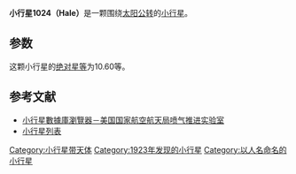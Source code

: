 {{Infobox planet
| bgcolour = #FFFFC0
| name = 1024 Hale
| symbol = 
| image = 
| caption = 
| discovery = yes
| discovery_ref = 
| discoverer = [[G._Biesbroeck|G. Biesbroeck]]
| discovery_site = Williams Bay
| discovered = 1923年12月2日
| designations = yes
| mp_name = 
| named_after = 
| alt_names = A923 YO13
| mp_category = [[小行星帶|主帶]]
| orbit_ref = <ref>[http://ssd.jpl.nasa.gov/sbdb.cgi?sstr=1024 1024 Hale (A923 YO13)]</ref>
| epoch = 2013年6月11日
| aphelion = {{convert|3.51133002477559|AU|km|3|abbr=on|lk=out}}
| perihelion = {{convert|2.217604136519916|AU|km|3|abbr=on}}
| semimajor = {{convert|2.864467080647753|AU|km|3|abbr=on}}
| eccentricity = 2258231377480376
| period = 1770.778254907755 [[日|日]]<br />4.85[[儒略年|儒略年]]
| avg_speed = 
| inclination = 16.09270378740245°
| asc_node = 58.86963885435961°
| mean_anomaly = 167.8316169901281°
| arg_peri = 308.0910954204039
| satellites = 
| physical_characteristics = yes
| dimensions = 
| mass = 
| density = 
| surface_grav = 
| escape_velocity = 
| sidereal_day = 
| axial_tilt = 
| pole_ecliptic_lat = 
| pole_ecliptic_lon = 
| albedo = 
| temperatures= 
| temp_name1 = 
| mean_temp_1 = 
| max_temp_1 = 
| temp_name2 = 
| max_temp_2 = 
| spectral_type = 
| abs_magnitude = 10.60
}}

'''小行星1024（Hale）'''是一颗围绕[[太阳|太阳]][[公转|公转]]的[[小行星|小行星]]。

==参数==
这颗小行星的[[绝对星等|绝对星等]]为10.60等。

==参考文献==
{{reflist}}

*[http://ssd.jpl.nasa.gov/sbdb.cgi#top 小行星數據庫瀏覽器－美国国家航空航天局喷气推进实验室] {{Wayback|url=http://ssd.jpl.nasa.gov/sbdb.cgi#top |date=20100929043420 }}
*[http://cfa-www.harvard.edu/iau/lists/NumberedMPs.txt 小行星列表] {{Wayback|url=http://cfa-www.harvard.edu/iau/lists/NumberedMPs.txt |date=20080517010638 }}

{{Minor Planet Number|[[小行星1023|小行星1023]]|[[小行星1025|小行星1025]]}}
{{小天体}}

[[Category:小行星带天体|Category:小行星带天体]]
[[Category:1923年发现的小行星|Category:1923年发现的小行星]]
[[Category:以人名命名的小行星|Category:以人名命名的小行星]]